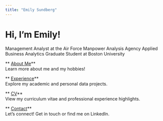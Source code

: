 ```yaml
---
title: "Emily Sundberg"
---
```




# Hi, I'm Emily!

Management Analyst at the Air Force Manpower Analysis Agency
Applied Business Analytics Graduate Student at Boston University

<div class="grid cards" style="margin-top: 1em;">
::: {.card}
** [About Me](about.qmd)**  
Learn more about me and my hobbies!
:::
::: {.card}
** [Experience](experience.qmd)**  
Explore my academic and personal data projects.
:::
::: {.card}
** [CV](cv.qmd)**  
View my curriculum vitae and professional experience highlights.
:::
::: {.card}
** [Contact](contact.qmd)**  
Let’s connect! Get in touch or find me on LinkedIn.
:::
</div>

